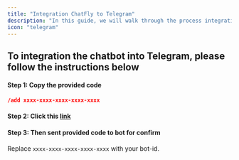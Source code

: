 ```yaml
---
title: "Integration ChatFly to Telegram"
description: "In this guide, we will walk through the process integration ChatFly Bot to Telegram step by step"
icon: "telegram"
---
```


## To integration the chatbot into Telegram, please follow the instructions below

#### Step 1: Copy the provided code

``` json
/add xxxx-xxxx-xxxx-xxxx-xxxx
```

#### Step 2: Click this [link](https://t.me/chatflysupport_bot)

#### Step 3: Then sent provided code to bot for confirm


<Warning>

Replace `xxxx-xxxx-xxxx-xxxx-xxxx` with your bot-id.

</Warning>